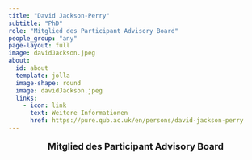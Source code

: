```yaml
---
title: "David Jackson-Perry"
subtitle: "PhD"
role: "Mitglied des Participant Advisory Board"
people_group: "any"
page-layout: full
image: davidJackson.jpeg
about: 
  id: about
  template: jolla
  image-shape: round
  image: davidJackson.jpeg
  links:
    - icon: link
      text: Weitere Informationen 
      href: https://pure.qub.ac.uk/en/persons/david-jackson-perry
---
```


<div style="text-align: center;">
  <p style="font-size: 18px; font-weight: bold;">Mitglied des Participant
Advisory Board</p>
</div>



